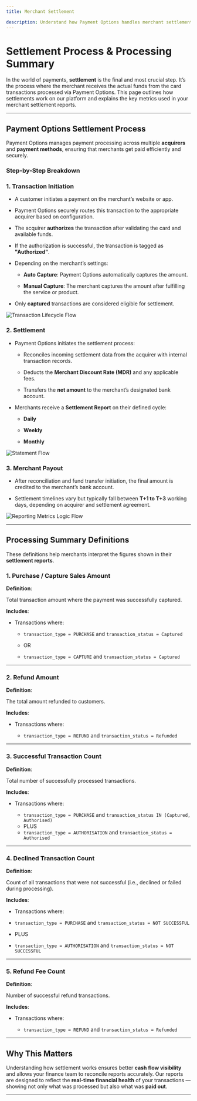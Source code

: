 ```yaml
---
title: Merchant Settlement

description: Understand how Payment Options handles merchant settlements and how to interpret your settlement reports.
---
```


# Settlement Process & Processing Summary

In the world of payments, **settlement** is the final and most crucial step. It’s the process where the merchant receives the actual funds from the card transactions processed via Payment Options. This page outlines how settlements work on our platform and explains the key metrics used in your merchant settlement reports.

---

## Payment Options Settlement Process

Payment Options manages payment processing across multiple **acquirers** and **payment methods**, ensuring that merchants get paid efficiently and securely.

### Step-by-Step Breakdown

### 1. **Transaction Initiation**

- A customer initiates a payment on the merchant’s website or app.

- Payment Options securely routes this transaction to the appropriate acquirer based on configuration.

- The acquirer **authorizes** the transaction after validating the card and available funds.

- If the authorization is successful, the transaction is tagged as **"Authorized"**.

- Depending on the merchant’s settings:

  - **Auto Capture**: Payment Options automatically captures the amount.

  - **Manual Capture**: The merchant captures the amount after fulfilling the service or product.

- Only **captured** transactions are considered eligible for settlement.

![Transaction Lifecycle Flow](/images/flows-msettlement-04.svg)



### 2. **Settlement**

- Payment Options initiates the settlement process:

  - Reconciles incoming settlement data from the acquirer with internal transaction records.

  - Deducts the **Merchant Discount Rate (MDR)** and any applicable fees.

  - Transfers the **net amount** to the merchant’s designated bank account.

- Merchants receive a **Settlement Report** on their defined cycle:

  - **Daily**

  - **Weekly**

  - **Monthly**

![Statement Flow](/images/flows-msettlement-05.svg)



### 3. **Merchant Payout**

- After reconciliation and fund transfer initiation, the final amount is credited to the merchant’s bank account.

- Settlement timelines vary but typically fall between **T\+1 to T\+3** working days, depending on acquirer and settlement agreement.


![Reporting Metrics Logic Flow](/images/flows-msettlement-06.svg)


---

## Processing Summary Definitions

These definitions help merchants interpret the figures shown in their **settlement reports**.

### 1. **Purchase / Capture Sales Amount**

**Definition**:  

Total transaction amount where the payment was successfully captured.

**Includes**:

- Transactions where:

  - `transaction_type = PURCHASE` and `transaction_status = Captured`

  - OR

  - `transaction_type = CAPTURE` and `transaction_status = Captured`

---

### 2. **Refund Amount**

**Definition**:  

The total amount refunded to customers.

**Includes**:

- Transactions where:

  - `transaction_type = REFUND` and `transaction_status = Refunded`

---

### 3. **Successful Transaction Count**

**Definition**:  

Total number of successfully processed transactions.

**Includes**:

- Transactions where:

  - `transaction_type = PURCHASE` and `transaction_status IN (Captured, Authorised)`
  - PLUS
  - `transaction_type = AUTHORISATION` and `transaction_status = Authorised`

---

### 4. **Declined Transaction Count**

**Definition**:  

Count of all transactions that were not successful (i.e., declined or failed during processing).

**Includes**:

- Transactions where:

- `transaction_type = PURCHASE` and `transaction_status = NOT SUCCESSFUL`
- PLUS
- `transaction_type = AUTHORISATION` and `transaction_status = NOT SUCCESSFUL`

---

### 5. **Refund Fee Count**

**Definition**:  

Number of successful refund transactions.

**Includes**:

- Transactions where:

  - `transaction_type = REFUND` and `transaction_status = Refunded`

---

## Why This Matters

Understanding how settlement works ensures better **cash flow visibility** and allows your finance team to reconcile reports accurately. Our reports are designed to reflect the **real-time financial health** of your transactions — showing not only what was processed but also what was **paid out**.

---